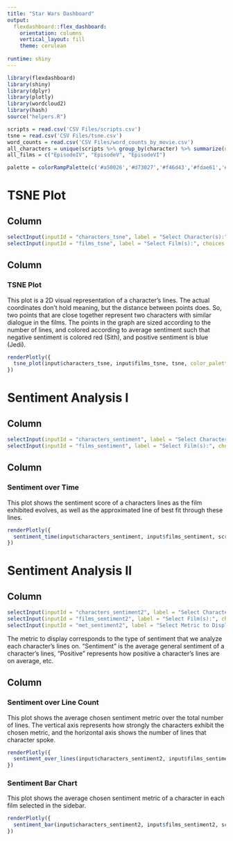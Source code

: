 ```yaml
---
title: "Star Wars Dashboard"
output: 
  flexdashboard::flex_dashboard:
    orientation: columns
    vertical_layout: fill
    theme: cerulean
    
runtime: shiny
---
```


```r
library(flexdashboard)
library(shiny)
library(dplyr)
library(plotly)
library(wordcloud2)
library(hash)
source("helpers.R")
```

```r

scripts = read.csv('CSV Files/scripts.csv')
tsne = read.csv('CSV Files/tsne.csv')
word_counts = read.csv('CSV Files/word_counts_by_movie.csv')
all_characters = unique(scripts %>% group_by(character) %>% summarize(n = n()) %>% arrange(desc(n)) %>% select(character))$character
all_films = c("EpisodeIV", "EpisodeV", "EpisodeVI")

palette = colorRampPalette(c('#a50026','#d73027','#f46d43','#fdae61','#fee090','#e0f3f8','#abd9e9','#74add1','#4575b4','#313695'))

```


TSNE Plot
=======================================================================



Column {.sidebar data-width=200}
-------------------------------------------------------------------
```r
selectInput(inputId = "characters_tsne", label = "Select Character(s):", choices = c("All Characters", all_characters), multiple = TRUE, selected = "All Characters")
selectInput(inputId = "films_tsne", label = "Select Film(s):", choices = c("All Films", all_films), multiple = TRUE, selected = "All Films")
```


Column {}
-----------------------------------------------------------------------

### TSNE Plot

This plot is a 2D visual representation of a character's lines. The actual coordinates don't hold meaning, but the distance between points does. So, two points that are close together represent two characters with similar dialogue in the films.
The points in the graph are sized according to the number of lines, and colored according to average sentiment such that negative sentiment is colored red (Sith), and positive sentiment is blue (Jedi).


```r
renderPlotly({
  tsne_plot(input$characters_tsne, input$films_tsne, tsne, color_palette = palette, color_max = quantile(tsne$compound, 0.9), color_min = quantile(tsne$compound, 0.1))
})
```


Sentiment Analysis I
=======================================================================




Column {.sidebar data-width=200}
-------------------------------------------------------------------
```r
selectInput(inputId = "characters_sentiment", label = "Select Character(s):", choices = c("All Characters", all_characters), multiple = TRUE, selected = c("LUKE", "VADER"))
selectInput(inputId = "films_sentiment", label = "Select Film(s):", choices = c("All Films", all_films), multiple = TRUE, selected = "All Films")
```


Column {data-width=800}
-----------------------------------------------------------------------

### Sentiment over Time

This plot shows the sentiment score of a characters lines as the film exhibited evolves, as well as the approximated line of best fit through these lines. 


```r
renderPlotly({
  sentiment_time(input$characters_sentiment, input$films_sentiment, scripts, color_palette = palette)
})
```




Sentiment Analysis II
=======================================================================




Column {.sidebar data-width=200}
-------------------------------------------------------------------
```r
selectInput(inputId = "characters_sentiment2", label = "Select Character(s):", choices = c("All Characters", all_characters), multiple = TRUE, selected = c("LUKE", "LEIA", "HAN", "VADER"))
selectInput(inputId = "films_sentiment2", label = "Select Film(s):", choices = c("All Films", all_films), multiple = TRUE, selected = "All Films")
selectInput(inputId = "met_sentiment2", label = "Select Metric to Display:", choices = c("Sentiment", "Positive", "Neutral", "Negative"), selected = "Sentiment")
```


The metric to display corresponds to the type of sentiment that we analyze each character's lines on. "Sentiment" is the average general sentiment of a character's lines, "Positive" represents how positive a character's lines are on average, etc. 

Column {data-width=800}
-----------------------------------------------------------------------

### Sentiment over Line Count

This plot shows the average chosen sentiment metric over the total number of lines. The vertical axis represents how strongly the characters exhibit the chosen metric, and the horizontal axis shows the number of lines that character spoke. 


```r
renderPlotly({
  sentiment_over_lines(input$characters_sentiment2, input$films_sentiment2, scripts, met = input$met_sentiment2, color_palette = palette)
})
```


### Sentiment Bar Chart

This plot shows the average chosen sentiment metric of a character in each film selected in the sidebar.

```r
renderPlotly({
  sentiment_bar(input$characters_sentiment2, input$films_sentiment2, scripts, met = input$met_sentiment2, color_palette = palette)
})
```